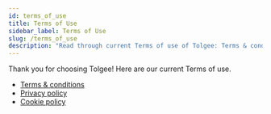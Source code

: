 ```yaml
---
id: terms_of_use
title: Terms of Use
sidebar_label: Terms of Use
slug: /terms_of_use
description: "Read through current Terms of use of Tolgee: Terms & conditions, Privacy policy and Cookie policy. Thank you for choosing Tolgee."
---
```


Thank you for choosing Tolgee! Here are our current Terms of use.

* [Terms & conditions](/docs/terms_and_conditions/terms_and_conditions)
* [Privacy policy](/docs/terms_and_conditions/privacy_policy)
* [Cookie policy](/docs/terms_and_conditions/cookie_policy)

